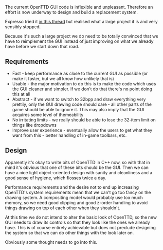 The current OpenTTD GUI code is inflexible and unpleasant. Therefore an effort is now underway to design and build a replacement system.

Expresso tried it [http://www.tt-forums.net/viewtopic.php?t=20832 in this thread] but realised what a large project it is and very sensibly stopped.

Because it's such a large project we do need to be totally convinced that we have to reimplement the GUI instead of just improving on what we already have before we start down that road.




== Requirements ==

* Fast - keep performance as close to the current GUI as possible (or make it faster, but we all know how unlikely that is)
* Usable - the major motivation to do this is to make the code which uses the GUI cleaner and simpler. If we don't do that there's no point doing this at all
* Abstract - if we want to switch to 32bpp and draw everything very prettily, only the GUI drawing code should care - all other parts of the game should be able to ignore it. This may also imply that the GUI acquires some level of themeability
* No irritating limits - we really should be able to lose the 32-item limit on things like dropdowns
* Improve user experience - eventually allow the users to get what they want from this - better handling of in-game toolbars, etc.


== Design ==

Apparently it's okay to write bits of OpenTTD in C++ now, so with that in mind it's obvious that one of these bits should be the GUI. Then we can have a nice light object-oriented design with sanity and cleanliness and a good sense of hygiene, which flosses twice a day.

Performance requirements and the desire not to end up increasing OpenTTD's system requirements mean that we can't go too fancy on the drawing system. A compositing model would probably use too much memory, so we need good clipping and good z-order handling to avoid things drawing on top of each other when they shouldn't.

At this time we do not intend to alter the basic look of OpenTTD, so the new GUI needs to draw its controls so that they look like the ones we already have. This is of course entirely achievable but does not preclude designing the system so that we can do other things with the look later on.

Obviously some thought needs to go into this.

